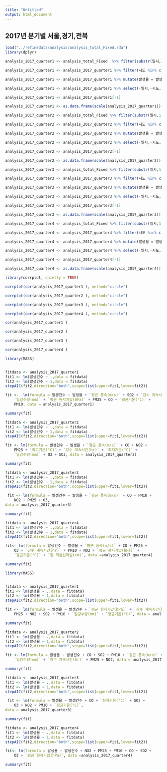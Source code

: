 ```yaml
---
title: "Untitled"
output: html_document
---
```


##  2017년 분기별 서울,경기,전북

```r

load("../refinedata/analysis/analysis_total_Fixed.rda")
library(dplyr)


```

```r

analysis_2017_quarter1 <- analysis_total_Fixed  %>% filter(substr(일시,1,7)=='2016-12'|substr(일시,1,7)=='2017-01'|substr(일시,1,7)=='2017-02')

analysis_2017_quarter1 <- analysis_2017_quarter1 %>% filter(시도 %in% c("서울","경기","전북")) 

analysis_2017_quarter1 <- analysis_2017_quarter1 %>% mutate(발생율 = 발생건수/인구수*10000)

analysis_2017_quarter1 <- analysis_2017_quarter1 %>% select(-일시,-시도,-PM10등급,-PM25등급,-년도,-인구수,-`최다풍향(16방위)`)

analysis_2017_quarter1 <- analysis_2017_quarter1[-1]

analysis_2017_quarter1 <- as.data.frame(scale(analysis_2017_quarter1))


```


```r

analysis_2017_quarter2 <- analysis_total_Fixed %>% filter(substr(일시,1,7)=='2017-03'|substr(일시,1,7)=='2017-04'|substr(일시,1,7)=='2017-05')

analysis_2017_quarter2 <- analysis_2017_quarter2 %>% filter(시도 %in% c("서울","경기","전북")) 

analysis_2017_quarter2 <- analysis_2017_quarter2 %>% mutate(발생율 = 발생건수/인구수*10000)

analysis_2017_quarter2 <- analysis_2017_quarter2 %>% select(-일시,-시도,-PM10등급,-PM25등급,-년도,-인구수,-`최다풍향(16방위)`)

analysis_2017_quarter2 <- analysis_2017_quarter2[-1]

analysis_2017_quarter2 <- as.data.frame(scale(analysis_2017_quarter2))

```


```r

analysis_2017_quarter3 <- analysis_total_Fixed %>% filter(substr(일시,1,7)=='2017-06'|substr(일시,1,7)=='2017-07'|substr(일시,1,7)=='2017-08')

analysis_2017_quarter3 <- analysis_2017_quarter3 %>% filter(시도 %in% c("서울","경기","전북"))

analysis_2017_quarter3 <- analysis_2017_quarter3 %>% mutate(발생율 = 발생건수/인구수*10000)

analysis_2017_quarter3 <- analysis_2017_quarter3 %>% select(-일시,-시도,-PM10등급,-PM25등급,-년도,-인구수,-`최다풍향(16방위)`,-`일 최심신적설(cm)`,-`일강수량(mm)`,-`강수 계속시간(hr)`)

analysis_2017_quarter3 <- analysis_2017_quarter3[-1]

analysis_2017_quarter3 <- as.data.frame(scale(analysis_2017_quarter3))

```


```r

analysis_2017_quarter4 <- analysis_total_Fixed %>% filter(substr(일시,1,7)=='2017-09'|substr(일시,1,7)=='2017-10'|substr(일시,1,7)=='2017-11')

analysis_2017_quarter4 <- analysis_2017_quarter4 %>% filter(시도 %in% c("서울","경기","전북")) 

analysis_2017_quarter4 <- analysis_2017_quarter4 %>% mutate(발생율 = 발생건수/인구수*10000)

analysis_2017_quarter4 <- analysis_2017_quarter4 %>% select(-일시,-시도,-PM10등급,-PM25등급,-년도,-인구수,-`최다풍향(16방위)`)

analysis_2017_quarter4 <- analysis_2017_quarter4[-1]

analysis_2017_quarter4 <- as.data.frame(scale(analysis_2017_quarter4))

```



```r

library(corrplot, quietly = TRUE)

corrplot(cor(analysis_2017_quarter1 ), method="circle")

```


```r
corrplot(cor(analysis_2017_quarter2 ), method="circle")

```


```r
corrplot(cor(analysis_2017_quarter3 ), method="circle")

```


```r
corrplot(cor(analysis_2017_quarter4 ), method="circle")

```

```r
cor(analysis_2017_quarter1 )

```


```r
cor(analysis_2017_quarter2 )

```

```r
cor(analysis_2017_quarter3 )

```

```r
cor(analysis_2017_quarter4 )

```


```r

library(MASS)


fitdata <- analysis_2017_quarter1
fit1 <- lm(발생건수 ~ .,data = fitdata)
fit2 <- lm(발생건수 ~ 1,data = fitdata)
stepAIC(fit2,direction="both",scope=list(upper=fit1,lower=fit2))

```

```r
fit <-  lm(formula = 발생건수 ~ 발생율 + `평균 풍속(m/s)` + SO2 + `강수 계속시간(hr)` + 
    `일강수량(mm)` + `평균 현지기압(hPa)` + PM25 + CO + `평균기온(°C)` + 
    PM10, data = analysis_2017_quarter1)

summary(fit)

```



```r
fitdata <- analysis_2017_quarter2
fit1 <- lm(발생건수 ~ .,data = fitdata)
fit2 <- lm(발생건수 ~ 1,data = fitdata)
stepAIC(fit2,direction="both",scope=list(upper=fit1,lower=fit2))

```

```r
fit <- lm(formula = 발생건수 ~ 발생율 + `평균 풍속(m/s)` + CO + NO2 + 
    PM25 + `최고기온(°C)` + `강수 계속시간(hr)` + `최저기온(°C)` + 
    `일강수량(mm)` + O3 + SO2, data = analysis_2017_quarter2)

summary(fit)

```


```r
fitdata <- analysis_2017_quarter3
fit1 <- lm(발생건수 ~ .,data = fitdata)
fit2 <- lm(발생건수 ~ 1,data = fitdata)
stepAIC(fit2,direction="both",scope=list(upper=fit1,lower=fit2))

```

```r
 fit <- lm(formula = 발생건수 ~ 발생율 + `평균 풍속(m/s)` + CO + PM10 + 
    NO2 + PM25 + O3, 
data = analysis_2017_quarter3)

summary(fit)

```


```r
fitdata <- analysis_2017_quarter4
fit1 <- lm(발생건수 ~ .,data = fitdata)
fit2 <- lm(발생건수 ~ 1,data = fitdata)
stepAIC(fit2,direction="both",scope=list(upper=fit1,lower=fit2))

```

```r
fit<- lm(formula = 발생건수 ~ 발생율 + `평균 풍속(m/s)` + CO + PM25 + 
    O3 + `강수 계속시간(hr)` + PM10 + NO2 + `평균 현지기압(hPa)` + 
    `평균기온(°C)` + `일 최심신적설(cm)`, data =analysis_2017_quarter4)

summary(fit)

```



```r

library(MASS)


fitdata <- analysis_2017_quarter1
fit1 <- lm(발생율 ~ .,data = fitdata)
fit2 <- lm(발생율 ~ 1,data = fitdata)
stepAIC(fit2,direction="both",scope=list(upper=fit1,lower=fit2))

```

```r
fit <-  lm(formula = 발생율 ~ 발생건수 + `평균 현지기압(hPa)` + `강수 계속시간(hr)` + 
    PM25 + NO2 + SO2 + PM10 + `일강수량(mm)` + `평균기온(°C)`, data = analysis_2017_quarter1)

summary(fit)

```



```r
fitdata <- analysis_2017_quarter2
fit1 <- lm(발생율 ~ .,data = fitdata)
fit2 <- lm(발생율 ~ 1,data = fitdata)
stepAIC(fit2,direction="both",scope=list(upper=fit1,lower=fit2))

```

```r
fit <- lm(formula = 발생율 ~ 발생건수 + CO + SO2 + PM10 + `평균 풍속(m/s)` + 
    `일강수량(mm)` + `강수 계속시간(hr)` + PM25 + NO2, data = analysis_2017_quarter2)

summary(fit)

```


```r
fitdata <- analysis_2017_quarter3
fit1 <- lm(발생율 ~ .,data = fitdata)
fit2 <- lm(발생율 ~ 1,data = fitdata)
stepAIC(fit2,direction="both",scope=list(upper=fit1,lower=fit2))

```

```r
 fit <- lm(formula = 발생율 ~ 발생건수 + CO + `최저기온(°C)` + SO2 + 
    O3 + NO2 + PM10 + `평균기온(°C)`, 
data = analysis_2017_quarter3)

summary(fit)

```


```r
fitdata <- analysis_2017_quarter4
fit1 <- lm(발생율 ~ .,data = fitdata)
fit2 <- lm(발생율 ~ 1,data = fitdata)
stepAIC(fit2,direction="both",scope=list(upper=fit1,lower=fit2))

```

```r
fit<- lm(formula = 발생율 ~ 발생건수 + NO2 + PM25 + PM10 + CO + SO2 + 
    O3 + `평균 현지기압(hPa)`, data =analysis_2017_quarter4)

summary(fit)

```